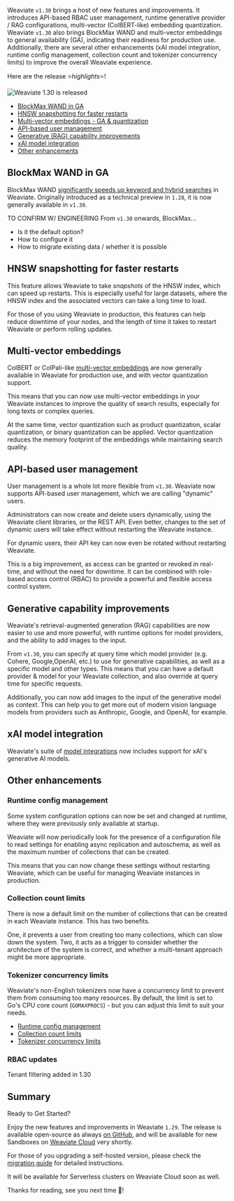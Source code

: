 Weaviate `v1.30` brings a host of new features and improvements. It introduces API-based RBAC user management, runtime generative provider / RAG configurations, multi-vector (ColBERT-like) embedding quantization. Weaviate `v1.30` also brings BlockMax WAND and multi-vector embeddings to general availability (GA), indicating their readiness for production use. Additionally, there are several other enhancements (xAI model integration, runtime config management, collection count and tokenizer concurrency limits) to improve the overall Weaviate experience.

Here are the release ⭐️*highlights*⭐️!

![Weaviate 1.30 is released](./img/hero.png)

- [BlockMax WAND in GA](#blockmax-wand-in-ga)
- [HNSW snapshotting for faster restarts](#hnsw-snapshotting-for-faster-restarts)
- [Multi-vector embeddings - GA & quantization](#multi-vector-embeddings)
- [API-based user management](#api-based-user-management)
- [Generative (RAG) capability improvements](#generative-capability-improvements)
- [xAI model integration](#xai-model-integration)
- [Other enhancements](#other-enhancements)

## BlockMax WAND in GA

BlockMax WAND [significantly speeds up keyword and hybrid searches](/developers/weaviate/concepts/indexing.md#blockmax-wand-algorithm) in Weaviate. Originally introduced as a technical preview in `1.28`, it is now generally available in `v1.30`.

TO CONFIRM W/ ENGINEERING
From `v1.30` onwards, BlockMax...
- Is it the default option?
- How to configure it
- How to migrate existing data / whether it is possible

## HNSW snapshotting for faster restarts

This feature allows Weaviate to take *snapshots* of the HNSW index, which can speed up restarts. This is especially useful for large datasets, where the HNSW index and the associated vectors can take a long time to load.

For those of you using Weaviate in production, this features can help reduce downtime of your nodes, and the length of time it takes to restart Weaviate or perform rolling updates.

## Multi-vector embeddings

ColBERT or ColPali-like [multi-vector embeddings](/developers/weaviate/tutorials/multi-vector-embeddings.md) are now generally available in Weaviate for production use, and with vector quantization support.

This means that you can now use multi-vector embeddings in your Weaviate instances to improve the quality of search results, especially for long texts or complex queries.

At the same time, vector quantization such as product quantization, scalar quantization, or binary quantization can be applied. Vector quantization reduces the memory footprint of the embeddings while maintaining search quality.

## API-based user management

User management is a whole lot more flexible from `v1.30`. Weaviate now supports API-based user management, which we are calling "dynamic" users.

Administrators can now create and delete users dynamically, using the Weaviate client libraries, or the REST API. Even better, changes to the set of dynamic users will take effect without restarting the Weaviate instance.

For dynamic users, their API key can now even be rotated without restarting Weaviate.

This is a big improvement, as access can be granted or revoked in real-time, and without the need for downtime. It can be combined with role-based access control (RBAC) to provide a powerful and flexible access control system.

## Generative capability improvements

Weaviate's retrieval-augmented generation (RAG) capabilities are now easier to use and more powerful, with runtime options for model providers, and the ability to add images to the input.

From `v1.30`, you can specify at query time which model provider (e.g. Cohere, Google,OpenAI, etc.) to use for generative capabilities, as well as a specific model and other types. This means that you can have a default provider & model for your Weaviate collection, and also override at query time for specific requests.

Additionally, you can now add images to the input of the generative model as context. This can help you to get more out of modern vision language models from providers such as Anthropic, Google, and OpenAI, for example.

## xAI model integration

Weaviate's suite of [model integrations](/developers/weaviate/model-providers/) now includes support for xAI's generative AI models.

## Other enhancements

### Runtime config management

Some system configuration options can now be set and changed at runtime, where they were previously only available at startup.

Weaviate will now periodically look for the presence of a configuration file to read settings for enabling async replication and autoschema, as well as the maximum number of collections that can be created.

This means that you can now change these settings without restarting Weaviate, which can be useful for managing Weaviate instances in production.

### Collection count limits

There is now a default limit on the number of collections that can be created in each Weaviate instance. This has two benefits.

One, it prevents a user from creating too many collections, which can slow down the system. Two, it acts as a trigger to consider whether the architecture of the system is correct, and whether a multi-tenant approach might be more appropriate.

### Tokenizer concurrency limits

Weaviate's non-English tokenizers now have a concurrency limit to prevent them from consuming too many resources. By default, the limit is set to Go's CPU core count (`GOMAXPROCS`) - but you can adjust this limit to suit your needs.

- [Runtime config management](#runtime-config-management)
- [Collection count limits](#collection-count-limits)
- [Tokenizer concurrency limits](#tokenizer-concurrency-limits)

### RBAC updates

Tenant filtering added in 1.30

## Summary

Ready to Get Started?

Enjoy the new features and improvements in Weaviate `1.29`. The release is available open-source as always [on GitHub](https://github.com/weaviate/weaviate/releases/tag/v1.28.0), and will be available for new Sandboxes on [Weaviate Cloud](https://console.weaviate.cloud/) very shortly.

For those of you upgrading a self-hosted version, please check the [migration guide](/developers/weaviate/more-resources/migration#general-upgrade-instructions) for detailed instructions.

It will be available for Serverless clusters on Weaviate Cloud soon as well.

Thanks for reading, see you next time 👋!
